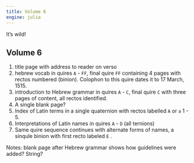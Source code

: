```yaml
---
title: Volume 6
engine: julia
---
```


It's wild!


## Volume 6


1. title page with address to reader on verso
2. hebrew vocab in quires `A` - `FF`, final quire `FF` containing 4 pages with rectos numbered (binion). Colophon to this quire dates it to 17 March, 1515.
3. introduction to Hebrew grammar in quires `A` - `C`, final quire `C` with three pages of content, all rectos identified.
4. A single blank page? 
5. Index of Latin terms in a single quaternion with rectos labelled `A` or `a` 1 - 5.
6. Interpretations of Latin names in quires `A` - `D` (all ternions)
7. Same quire sequence continues with alternate forms of names, a sinqule binion with first recto labeled `E` .
 

Notes: blank page after Hebrew grammar shows how guidelines were added? String?

